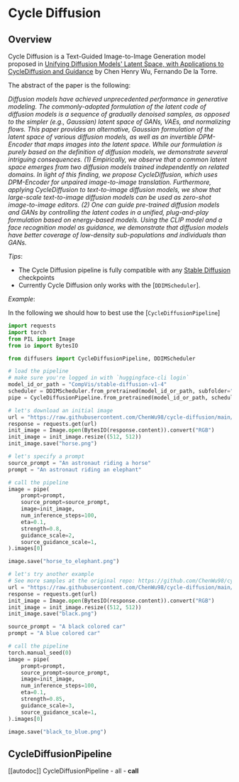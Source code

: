 <!--Copyright 2022 The HuggingFace Team. All rights reserved.

Licensed under the Apache License, Version 2.0 (the "License"); you may not use this file except in compliance with
the License. You may obtain a copy of the License at

http://www.apache.org/licenses/LICENSE-2.0

Unless required by applicable law or agreed to in writing, software distributed under the License is distributed on
an "AS IS" BASIS, WITHOUT WARRANTIES OR CONDITIONS OF ANY KIND, either express or implied. See the License for the
specific language governing permissions and limitations under the License.
-->

# Cycle Diffusion

## Overview

Cycle Diffusion is a Text-Guided Image-to-Image Generation model proposed in [Unifying Diffusion Models' Latent Space, with Applications to CycleDiffusion and Guidance](https://arxiv.org/abs/2210.05559) by Chen Henry Wu, Fernando De la Torre.

The abstract of the paper is the following:

*Diffusion models have achieved unprecedented performance in generative modeling. The commonly-adopted formulation of the latent code of diffusion models is a sequence of gradually denoised samples, as opposed to the simpler (e.g., Gaussian) latent space of GANs, VAEs, and normalizing flows. This paper provides an alternative, Gaussian formulation of the latent space of various diffusion models, as well as an invertible DPM-Encoder that maps images into the latent space. While our formulation is purely based on the definition of diffusion models, we demonstrate several intriguing consequences. (1) Empirically, we observe that a common latent space emerges from two diffusion models trained independently on related domains. In light of this finding, we propose CycleDiffusion, which uses DPM-Encoder for unpaired image-to-image translation. Furthermore, applying CycleDiffusion to text-to-image diffusion models, we show that large-scale text-to-image diffusion models can be used as zero-shot image-to-image editors. (2) One can guide pre-trained diffusion models and GANs by controlling the latent codes in a unified, plug-and-play formulation based on energy-based models. Using the CLIP model and a face recognition model as guidance, we demonstrate that diffusion models have better coverage of low-density sub-populations and individuals than GANs.*

*Tips*:
- The Cycle Diffusion pipeline is fully compatible with any [Stable Diffusion](./stable_diffusion) checkpoints
- Currently Cycle Diffusion only works with the [`DDIMScheduler`].

*Example*:

In the following we should how to best use the [`CycleDiffusionPipeline`]

```python
import requests
import torch
from PIL import Image
from io import BytesIO

from diffusers import CycleDiffusionPipeline, DDIMScheduler

# load the pipeline
# make sure you're logged in with `huggingface-cli login`
model_id_or_path = "CompVis/stable-diffusion-v1-4"
scheduler = DDIMScheduler.from_pretrained(model_id_or_path, subfolder="scheduler")
pipe = CycleDiffusionPipeline.from_pretrained(model_id_or_path, scheduler=scheduler).to("cuda")

# let's download an initial image
url = "https://raw.githubusercontent.com/ChenWu98/cycle-diffusion/main/data/dalle2/An%20astronaut%20riding%20a%20horse.png"
response = requests.get(url)
init_image = Image.open(BytesIO(response.content)).convert("RGB")
init_image = init_image.resize((512, 512))
init_image.save("horse.png")

# let's specify a prompt
source_prompt = "An astronaut riding a horse"
prompt = "An astronaut riding an elephant"

# call the pipeline
image = pipe(
    prompt=prompt,
    source_prompt=source_prompt,
    image=init_image,
    num_inference_steps=100,
    eta=0.1,
    strength=0.8,
    guidance_scale=2,
    source_guidance_scale=1,
).images[0]

image.save("horse_to_elephant.png")

# let's try another example
# See more samples at the original repo: https://github.com/ChenWu98/cycle-diffusion
url = "https://raw.githubusercontent.com/ChenWu98/cycle-diffusion/main/data/dalle2/A%20black%20colored%20car.png"
response = requests.get(url)
init_image = Image.open(BytesIO(response.content)).convert("RGB")
init_image = init_image.resize((512, 512))
init_image.save("black.png")

source_prompt = "A black colored car"
prompt = "A blue colored car"

# call the pipeline
torch.manual_seed(0)
image = pipe(
    prompt=prompt,
    source_prompt=source_prompt,
    image=init_image,
    num_inference_steps=100,
    eta=0.1,
    strength=0.85,
    guidance_scale=3,
    source_guidance_scale=1,
).images[0]

image.save("black_to_blue.png")
```

## CycleDiffusionPipeline
[[autodoc]] CycleDiffusionPipeline
	- all
	- __call__
